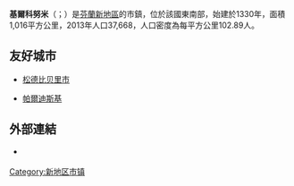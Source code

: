 {{Infobox settlement
| name = {{PAGENAME}}
| native_name = {{lang|fi|Kirkkonummi}}<br>{{lang|sv|Kyrkslätt}}
| official_name = {{lang|fi|Kirkkonummen kunta}}{{fi}}<br>
{{lang|sv|Kyrkslätts kommun}}{{sv}}
| image_skyline = Kirkkonummen kirkon kellotapuli.jpg
| imagesize = 250px
| image_caption = 基爾科努米教堂的钟楼
| image_flag = 
| image_shield = File:Kirkkonummi.vaakuna.svg
| pushpin_map = Finland
| pushpin_label_position = right
| pushpin_map_caption = {{PAGENAME}}在[[芬蘭|芬蘭]]的位置
| settlement_type = 市鎮
| subdivision_type = 國家
| subdivision_name = {{FIN}}
| subdivision_type1 = [[芬蘭行政區|地區]]
| subdivision_name1 = [[新地區|新地區]]
| subdivision_type2 = 
| subdivision_name2 = 
| subdivision_type3 = 
| subdivision_name3 = 
| leader_title = 鎮長
| leader_name = Tarmo Aarnio
| established_title2 = 市鎮地位
| established_date2 = 1330年
| elevation_m =
| area_total_km2 = 393.58
| area_land_km2 = 366.23
| area_urban_km2 = 1,017.01
| population_as_of = 2018年4月30日
| population_total = 39,306
| population_density_km2 = auto
| timezone =[[歐洲東部時間|歐洲東部時間]]
| utc_offset = +2
| timezone_DST = [[歐洲東部夏令時間|歐洲東部夏令時間]]
| utc_offset_DST = +3
| coordinates = {{coord|60|07|25|N|24|26|20|E|region:fi|display=inline,title}}
| postal_code = 
| area_code = 
| blank_name =
| blank_info = 
| demographics_type1      = 母語比例
| demographics1_title1    = [[芬蘭語|芬蘭語]]
| demographics1_info1 = 76.0%
| demographics1_title2    = [[瑞典語|瑞典語]]
| demographics1_info2 = 16.9%
| demographics1_title3    = 其他
| demographics1_info3 = 7.1%
| demographics_type2      = 人口年齡
| demographics2_title1    = 0-14歲
| demographics2_info1 = 21.1%
| demographics2_title2    = 15-64歲
| demographics2_info2 = 64.1%
| demographics2_title3    = 64歲以上
| demographics2_info3 = 14.8%
| website = {{url|www.kirkkonummi.fi}} }}
'''基爾科努米'''（{{lang-fi|Kirkkonummi}}；{{lang-sv|Kyrkslätt}}）是[[芬蘭|芬蘭]][[新地區|新地區]]的市鎮，位於該國東南部，始建於1330年，面積1,016平方公里，2013年人口37,668，人口密度為每平方公里102.89人。

==友好城市==
* {{SWE}}[[松德比贝里市|松德比贝里市]]
* {{EST}}[[帕爾迪斯基|帕爾迪斯基]]

==外部連結==
{{commonscat|Kirkkonummi|position=left}}
* {{Official site|https://www.kirkkonummi.fi/}} {{fi}} {{sv}}

{{新地区}}
{{Finland-geo-stub}}

{{DEFAULTSORT:Kirkkonummi}}
[[Category:新地区市镇|Category:新地区市镇]]